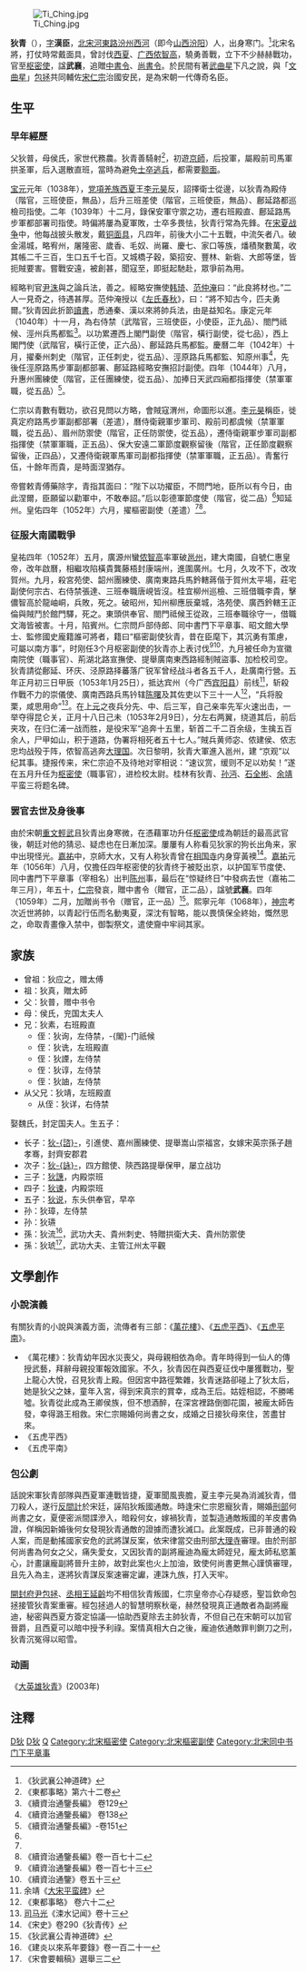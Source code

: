 [[File:Ti_Ching.jpg|thumb]]

'''狄青'''（{{bd|1008年||1057年|catIdx=D}}），[[表字|字]]'''漢臣'''，[[北宋|北宋]][[河東路|河東路]][[汾州|汾州]][[隰城县|西河]]（即今[[山西|山西]][[汾阳|汾阳]]）人，出身寒门。<ref>《狄武襄公神道碑》</ref>北宋名將，打仗時常戴面具，曾討伐[[西夏|西夏]]、[[广西|广西]][[侬智高|侬智高]]，驍勇善戰，立下不少赫赫戰功，官至[[枢密使|枢密使]]，諡'''武襄'''，追贈[[中書令|中書令]]、[[尚書令|尚書令]]。於民間有著[[武曲星|武曲星]]下凡之說，與「[[文曲星|文曲星]]」[[包拯|包拯]]共同輔佐[[宋仁宗|宋仁宗]]治國安民，是為宋朝一代傳奇名臣。

==生平==
=== 早年經歷 ===
父狄普，母侯氏，家世代務農。狄青善騎射<ref name="#1">《東都事略》第六十二卷</ref>，初遊[[京師|京師]]，后投軍，屬殿前司馬軍拱圣軍，后入選散直班，當時為避免[[士卒|士卒]][[逃兵|逃兵]]，都需要[[黥面|黥面]]。

[[宝元|宝元]]元年（1038年），[[党項|党項]][[羌族|羌族]][[西夏|西夏]]王[[李元昊|李元昊]]反，詔擇衛士從邊，以狄青為殿侍（階官，三班使臣，無品），后升三班差使（階官，三班使臣，無品）、鄜延路都巡檢司指使。二年（1039年）十二月，錄保安軍守禦之功，遷右班殿直、鄜延路馬步軍都部署司指使。時偏將屢為夏軍敗，士卒多畏怯，狄青行常為先鋒。在[[宋夏战争|宋夏战争]]中，他每战披头散发，戴[[铜|铜]][[面具|面具]]，凡四年，前後大小二十五戰，中流矢者八。破金湯城，略宥州，屠隆密、歲香、毛奴、尚羅、慶七、家口等族，燔積聚數萬，收其帳二千三百，生口五千七百。又城橋子穀，築招安、豐林、新砦、大郎等堡，皆扼賊要害。嘗戰安遠，被創甚，聞寇至，即挺起馳赴，眾爭前為用。

經略判官[[尹洙|尹洙]]與之論兵法，善之。經略安撫使[[韩琦|韩琦]]、[[范仲淹|范仲淹]]曰：“此良將材也。”二人一見奇之，待遇甚厚。范仲淹授以《[[左氏春秋|左氏春秋]]》，曰：“將不知古今，匹夫勇爾。”狄青因此折節[[讀書|讀書]]，悉通秦、漢以來將帥兵法，由是益知名。康定元年（1040年）十一月，為右侍禁（武階官，三班使臣，小使臣，正九品）、閤門祗候、涇州兵馬都監<ref>《續資治通鑒長編》 卷129</ref>。以功累遷西上閣門副使（階官，橫行副使，從七品），西上閣門使（武階官，橫行正使，正六品）、鄜延路兵馬都監。慶曆二年（1042年）十月，擢秦州刺史（階官，正任刺史，從五品）、涇原路兵馬都監、知原州事<ref>《續資治通鑒長編》 卷138</ref>，先後任涇原路馬步軍副都部署、鄜延路經略安撫招討副使。四年（1044年）八月，升惠州團練使（階官，正任團練使，從五品）、加捧日天武四廂都指揮使（禁軍軍職，從五品）<ref>《續資治通鑒長編》-卷151</ref>。

仁宗以青數有戰功，欲召見問以方略，會賊寇渭州，命圖形以進。[[李元昊|李元昊]]稱臣，徙真定府路馬步軍副都部署（差遣），曆侍衛親軍步軍司、殿前司都虞候（禁軍軍職，從五品）、眉州防禦使（階官，正任防禦使，從五品），遷侍衛親軍步軍司副都指揮使（禁軍軍職，正五品）、保大安遠二軍節度觀察留後（階官，正任節度觀察留後，正四品），又遷侍衛親軍馬軍司副都指揮使（禁軍軍職，正五品）。青奮行伍，十餘年而貴，是時面涅猶存。

帝嘗敕青傅藥除字，青指其面曰：“陛下以功擢臣，不問門地，臣所以有今日，由此涅爾，臣願留以勸軍中，不敢奉詔。”后以彰德軍節度使（階官，從二品）<ref name="#1"/>知延州。皇佑四年（1052年）六月，擢樞密副使（差遣）<ref name="#1"/><ref>《續資治通鑒長編》卷一百七十二</ref>。

=== 征服大南國戰爭 ===
皇祐四年（1052年）五月，廣源州蠻[[侬智高|侬智高]]率軍破[[邕州|邕州]]，建大南國，自號仁惠皇帝，改年啟曆，相繼攻陷橫貴龔藤梧封康端州，進圍廣州。七月，久攻不下，改攻賀州。九月，殺宮苑使、韶州團練使、廣南東路兵馬鈐轄蔣偕于賀州太平場，莊宅副使何宗古、右侍禁張達、三班奉職唐峴皆沒。桂宜柳州巡檢、三班借職李貴，擊儂智高於龍岫峒，兵敗，死之。破昭州，知州柳應辰棄城，洛苑使、廣西鈐轄王正倫與賊鬥於館門驛，死之。東頭供奉官、閤門祗候王從政，三班奉職徐守一，借職文海皆被害。十月，陷賓州。仁宗問戶部侍郎、同中書門下平章事、昭文館大學士、監修國史龐籍誰可將者，籍曰“樞密副使狄青，昔在臣麾下，其沉勇有策慮，可屬以南方事”，时刚任3个月枢密副使的狄青亦上表讨伐<ref>《續資治通鑒長編》卷一百七十三</ref><ref>《續資治通鑒》卷五十三</ref>，九月被任命为宣徽南院使（職事官）、荊湖北路宣撫使、提舉廣南東西路經制賊盜事、加检校司空。狄青請從鄜延、环庆、泾原路择蕃落广锐军曾经战斗者各五千人，赴廣南行營。五年正月初三日甲辰（1053年1月25日），抵达宾州（今广西[[宾阳县|宾阳县]]）前线<ref>余靖《[[大宋平蛮碑|大宋平蛮碑]]》</ref>，斩殺作戰不力的崇儀使、廣南西路兵馬钤辖[[陈曙|陈曙]]及其佐吏以下三十一人<ref>《東都事略》 卷六十二</ref>，“兵将股栗，咸思用命”<ref>[[司马光|司马光]]《涑水记闻》卷十三</ref>。在[[上元|上元]]之夜兵分先、中、后三军，自己亲率先军火速出击，一举夺得昆仑关，正月十八日己未（1053年2月9日），分左右两翼，绕道其后，前后夹攻，在归仁浦一战而胜，是役宋军“追奔十五里，斩首二千二百余级，生擒五百余人，尸甲如山，积于道路，伪署将相死者五十七人。”賊兵黄师宓、侬建侯、侬志忠均战殁于阵，侬智高逃奔[[大理国|大理国]]。次日黎明，狄青大軍進入邕州，建 “京观”以纪其事。捷报传来，宋仁宗迫不及待地对宰相说：“速议赏，缓则不足以劝矣！”遂在五月升任为[[枢密使|枢密使]]（職事官），进检校太尉。桂林有狄青、[[孙沔|孙沔]]、[[石全彬|石全彬]]、[[余靖|余靖]]平蛮三将题名碑。

=== 罢官去世及身後事 ===
由於宋朝[[重文輕武|重文輕武]]且狄青出身寒微，在憑藉軍功升任[[枢密使|枢密使]]成為朝廷的最高武官後，朝廷对他的猜忌、疑虑也在日漸加深。屢屢有人称看见狄家的狗长出角来，家中出現怪光。[[嘉祐|嘉祐]]中，京師大水，又有人称狄青曾在[[相国寺|相国寺]]内身穿黃襖<ref>《宋史》卷290《狄青传》</ref>。[[嘉祐|嘉祐]]元年（1056年）八月，仅擔任四年枢密使的狄青终于被貶出京，以护国军节度使、同中書門下平章事（宰相名）出判[[陈州|陈州]]事，最后在“惊疑终日”中發病去世（嘉祐二年三月），年五十，[[宋仁宗|仁宗]]發哀，贈中書令（贈官，正二品），諡號'''武襄'''。四年（1059年）二月，加贈尚书令（赠官，正一品）<ref>《狄武襄公青神道碑》</ref>。熙寧元年（1068年），[[宋神宗|神宗]]考次近世將帥，以青起行伍而名動夷夏，深沈有智略，能以畏慎保全終始，慨然思之，命取青畫像入禁中，御製祭文，遣使齎中牢祠其家。

== 家族 ==
*曾祖：狄应之，赠太傅
*祖：狄真，贈太師
*父：狄普，赠中书令
*母：侯氏，兖国太夫人
*兄：狄素，右班殿直
**侄：狄询，左侍禁，-{閣}-门祇候
**侄：狄诜，左班殿直
**侄：狄諲，左侍禁
**侄：狄谆，左侍禁
**侄：狄䛆，左侍禁
*从父兄：狄靖，左班殿直
**从侄：狄详，右侍禁

娶魏氏，封定国夫人。生五子：
*长子：[[狄諮|狄-{諮}-]]，引進使、嘉州團練使、提舉嵩山崇福宮，女嫁宋英宗孫子趙孝骞，封齊安郡君
*次子：[[狄詠|狄-{詠}-]]，四方館使、陝西路提舉保甲，屡立战功
*三子：[[狄譓|狄譓]]，内殿崇班
*四子：[[狄谏|狄谏]]，内殿崇班
*五子：[[狄说|狄说]]，东头供奉官，早卒
*孙：狄璋，左侍禁
*孙：狄瓙
*孫：狄流<ref>《建炎以來系年要錄》卷一百二十一</ref>，武功大夫、貴州刺史、特贈拱衛大夫、貴州防禦使
*孫：狄琥<ref>《宋會要輯稿》選舉三二</ref>，武功大夫、主管江州太平觀

==文學創作==
===小說演義===
有關狄青的小說與演義方面，流傳者有三部：《[[萬花樓|萬花樓]]》、《[[五虎平西|五虎平西]]》、《[[五虎平南|五虎平南]]》。

*《萬花樓》：狄青幼年因水災喪父，與母親相依為命。青年時得到一仙人的傳授武藝，拜辭母親投軍報效國家。不久，狄青因在與西夏征伐中屢獲戰功，聖上龍心大悅，召見狄青上殿。但因宮中路徑繁雜，狄青迷路卻碰上了狄太后，她是狄父之妹，童年入宮，得到宋真宗的賞幸，成為王后。姑姪相認，不勝唏噓。狄青從此成為王卿侯族，但不想酒醉，在深宮裡路倒御花園，被龐太師告發，幸得潞王相救。宋仁宗賜婚何尚書之女，成婚之日接狄母來住，苦盡甘來。
*《五虎平西》
*《五虎平南》

===包公劇===
{{Main|1=包青天_(1993年電視劇)#.E7.8B.84.E9.9D.92}}
話說宋軍狄青部隊與西夏軍連戰皆捷，夏軍聞風喪膽，夏主李元昊為消滅狄青，借刀殺人，遂行[[反間計|反間計]]於宋廷，誣陷狄叛國通敵。時逢宋仁宗恩寵狄青，賜婚[[刑部|刑部]]何尚書之女，夏便密派間諜滲入，暗殺何女，嫁禍狄青，並製造通敵叛國的羊皮書偽證，佯稱因新婚後何女發現狄青通敵的證據而遭狄滅口。此案既成，已非普通的殺人案，而是動搖國家安危的武將謀反案，依宋律當交由刑部[[大理寺|大理寺]]審理。由於刑部何尚書為何女之父，痛失愛女，又因狄青的副將龐迪為龐太師姪兒，龐太師私慾薰心，計畫讓龐副將晉升主帥，故對此案也火上加油，致使何尚書更無心謹慎審理，且先入為主，遂將狄青謀反案速審定讞，連誅九族，打入天牢。

[[開封府尹|開封府尹]][[包拯|包拯]]、[[丞相|丞相]][[王延齡|王延齡]]均不相信狄青叛國，仁宗皇帝亦心存疑惑，聖旨欽命包拯接管狄青案重審。經包拯過人的智慧明察秋毫，赫然發現真正通敵者為副將龐迪，秘密與西夏方簽定協議──協助西夏除去主帥狄青，不但自己在宋朝可以加官晉爵，且西夏可以暗中授予利祿。案情真相大白之後，龐迪依通敵罪判鍘刀之刑，狄青沉冤得以昭雪。

===动画===
《[[大英雄狄青|大英雄狄青]]》(2003年)

==注釋==
<references/>

[[Category:宋朝軍事人物|D狄]]
[[Category:汾阳人|D狄]]
[[Category:狄姓|Q]]
[[Category:北宋樞密使|Category:北宋樞密使]]
[[Category:北宋樞密副使|Category:北宋樞密副使]]
[[Category:北宋同中书门下平章事|Category:北宋同中书门下平章事]]